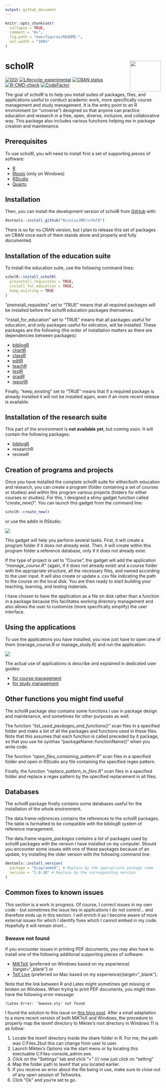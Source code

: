 ```yaml
---
output: github_document
---
```


<!-- README.md is generated from README.Rmd. Please edit that file -->

```r
knitr::opts_chunk$set(
  collapse = TRUE,
  comment = "#>",
  fig.path = "man/figures/README-",
  out.width = "100%"
)
```

# scholR <img src="https://raw.githubusercontent.com/NicolasJBM/scholR/ddc7fecbd529ef9088295ef8aedf471014545b82/docs/assets/scholR.svg" align="right" width="100" height="100" >

<!-- badges: start -->
[![DOI](https://zenodo.org/badge/454038310.svg)](https://zenodo.org/badge/latestdoi/454038310)
[![Lifecycle: experimental](https://img.shields.io/badge/lifecycle-experimental-orange.svg)](https://lifecycle.r-lib.org/articles/stages.html#experimental)
[![CRAN status](https://www.r-pkg.org/badges/version/scholR)](https://CRAN.R-project.org/package=scholR)
[![R-CMD-check](https://github.com/NicolasJBM/scholR/actions/workflows/R-CMD-check.yaml/badge.svg)](https://github.com/NicolasJBM/scholR/actions/workflows/R-CMD-check.yaml)
[![CodeFactor](https://www.codefactor.io/repository/github/NicolasJBM/scholR/badge)](https://www.codefactor.io/repository/github/NicolasJBM/scholR)
<!-- badges: end -->


The goal of *scholR* is to help you install suites of packages, files, and applications useful to conduct academic work, more specifically course management and study management. It is the entry point to an R environment (or "universe") designed so that anyone can practice education and research in a free, open, diverse, inclusive, and collaborative way. This package also includes various functions helping me in package creation and maintenance.  



## Prerequisites

To use scholR, you will need to install first a set of supporting pieces of software:  

- [R](https://cran.rstudio.com/){target="_blank"}
- [Rtools](https://cran.r-project.org/bin/windows/Rtools/){target="_blank"} (only on Windows)
- [RStudio](https://posit.co/download/rstudio-desktop/){target="_blank"}
- [Quarto](https://quarto.org/docs/get-started/){target="_blank"}



## Installation

Then, you can install the development version of scholR from [GitHub](https://github.com/){target="_blank"} with:

```r
devtools::install_github("NicolasJBM/scholR")
```

There is so far no CRAN version, but I plan to release this set of packages on CRAN once each of them stands alone and properly and fully documented.  



## Installation of the education suite

To install the education suite, use the following command lines:  

```r
scholR::install_scholR(
  preinstall_requisites = TRUE,
  install_for_education = TRUE,
  keep_existing = TRUE
)
```

"preinstall_requisites" set to "TRUE" means that all required packages will be installed before the scholR education packages themselves.

"install_for_education" set to "TRUE" means that all packages useful for education, and only packages useful for edication, will be installed. These packages are the following (the order of installation matters as there are dependencies between packages):  

- [bibliogR](https://nicolasjbm.github.io/bibliogR/){target="_blank"}
- [chartR](https://nicolasjbm.github.io/chartR/){target="_blank"}
- [classR](https://nicolasjbm.github.io/classR/){target="_blank"}
- [editR](https://nicolasjbm.github.io/editR/){target="_blank"}
- [teachR](https://nicolasjbm.github.io/teachR/){target="_blank"}
- [testR](https://nicolasjbm.github.io/testR/){target="_blank"}
- [gradR](https://nicolasjbm.github.io/gradR/){target="_blank"}
- [reportR](https://nicolasjbm.github.io/reportR/){target="_blank"}

Finally, "keep_existing" set to "TRUE" means that if a required package is already installed it will not be installed again, even if an more recent release is available.  



## Installation of the research suite

This part of the environment is **not available yet**, but coming soon. It will contain the following packages:  

- [bibliogR](https://nicolasjbm.github.io/bibliogR/){target="_blank"}
- researchR
- reviewR



## Creation of programs and projects

Once you have installed the complete scholR suite for either/both education and research, you can create a program (folder containing a set of courses or studies) and within this program various projects (folders for either courses or studies). For this, I designed a shiny gadget function called "*create_new()*". You can launch this gadget from the command line:  

```r
scholR::create_new()
```

or use the addin in RStudio:  

![](https://raw.githubusercontent.com/NicolasJBM/scholR/main/docs/assets/scholR-create_new.gif)  

This gadget will help you perform several tasks. First, it will create a program folder if it does not already exist. Then, it will create within this program folder a reference database, only if it does not already exist.

If the type of project is set to "Course", the gadget will add the application *"manage_course.R"* (again, if it does not already exist) and a course folder with the appropriate structure, all the necessary files, and named according to the user input. It will also create or update a .csv file indicating the path to the course on the local disk. You are then ready to start building your teaching, learning, and testing materials.  

I have chosen to have the application as a file on disk rather than a function in a package because this facilitates working directory management and also allows the user to customize (more specifically simplify) the user interface.  



## Using the applications

To use the applications you have installed, you now just have to open one of them (manage_course.R or manage_study.R) and run the application:  

![](https://raw.githubusercontent.com/NicolasJBM/scholR/main/docs/assets/scholR-run_manage_course.gif)  

The actual use of applications is describe and explained in dedicated user guides:  

- [for course management](){target="_blank"}
- [for study management](){target="_blank"}



## Other functions you might find useful

The *scholR* package also contains some functions I use in package design and maintenance, and sometimes for other purposes as well.  

The function *"list_used_packages_and_functions()"* scan files in a specified folder and make a list of all the packages and functions used in these files. Note that this assumes that each function is called preceded by it package, so that you use he synthax "packageName::functionName()" when you write code.  

The function *"open_files_containing_pattern.R"* scan files in a specified folder and open in RStudio any file containing the specified regex pattern.  

Finally, the function *"replace_pattern_in_files.R"* scan files in a specified folder and replace a regex pattern by the specified replacement in all files.  



## Databases

The *scholR* package finally contains some databases useful for the installation of the whole environment.  

The data.frame *references* contains the references to the scholR packages. The table is formatted to be compatible with the bibliogR system of reference management.  

The data.frame *require_packages* contains a list of packages used by scholR packages with the version I have installed on my computer. Should you encounter some issues with one of these packages because of an update, try installing the older version with the following command line:  

```r
devtools::install_version(
  package = "DiagrammeR", # Replace by the appropriate package name
  version = "1.0.10" # Replace by the corresponding version
)
```



## Common fixes to known issues

This section is a work in progress. Of course, I correct issues in my own code - but sometimes the issue lies in applications I do not control... and therefore ends up in this section. I will enrich it as I become aware of more external issues for which I identify fixes which I cannot embed in my code. Hopefully it will remain short...   



### Sweave not found

If you encounter issues in printing PDF documents, you may also have to install one of the following additional supporting pieces of software:  

- [MiKTeX](https://miktex.org/){target="_blank"} (preferred on Windows based on my experience){target="_blank"} or
- [TeX Live](https://tug.org/texlive/){target="_blank"} (preferred on Mac based on my experience){target="_blank"}.  

Note that the link between R and Latex might sometimes get missing or broken on Windows. When trying to print PDF documents, you might then have the following error message:

```
!Latex Error: 'Sweave.sty' not found
```

I found the solution to this issue on [this blog post](https://tex.stackexchange.com/questions/153193/latex-error-sweave-sty-not-found){target="_blank"}. After a small adaptation to a more recent version of both MiKTeX and Windows, the procedure to properly map the texmf directory to Miktex's root directory in Windows 11 is as follow:  

1. Locate the texmf directory inside the share folder in R. For me, the path was C:\Program Files\R\R-3.0.2\share\texmf but this can change from user to user.
2. Launch Miktex's Options via the start menu or by locating this exectuable C:\Program Files\MiKTeX 2.9\miktex\bin\x64\miktex-console_admin.exe.
3. Click on the "Settings" tab and click "+" /// now just click on "setting"
4. Map the folder path to texmf that you located earlier.
5. If you receive an error about the file being in use, make sure to close out of any open session of TeXworks.
6. Click "Ok" and you're set to go.



